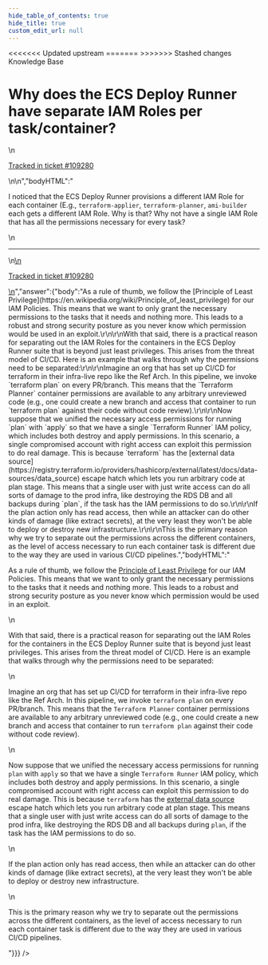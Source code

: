 ```yaml
---
hide_table_of_contents: true
hide_title: true
custom_edit_url: null
---
```



<head>
<<<<<<< Updated upstream
  <link rel="canonical" href="https://github.com/tnn-tnn-tnn-tnn-tnn-gruntwork-io/knowledge-base/discussions/564" />
=======
  <link rel="canonical" href="https://github.com/tnn-gruntwork-io/knowledge-base/discussions/564" />
>>>>>>> Stashed changes
</head>

<CenterLayout>
<span className="searchCategory">Knowledge Base</span>
<h1>Why does the ECS Deploy Runner have separate IAM Roles per task/container?</h1>
<GitHub discussion={{"id":"D_kwDOF8slf84AQ09O","number":564,"author":{"login":"yorinasub17"},"title":"Why does the ECS Deploy Runner have separate IAM Roles per task/container?","body":"\nI noticed that the ECS Deploy Runner provisions a different IAM Role for each container (E.g., `terraform-applier`, `terraform-planner`, `ami-builder` each gets a different IAM Role. Why is that? Why not have a single IAM Role that has all the permissions necessary for every task?\n\n---\n\n<ins datetime=\"2022-09-21T16:18:56Z\">\n  <p><a href=\"https://support.gruntwork.io/hc/requests/109280\">Tracked in ticket #109280</a></p>\n</ins>\n","bodyHTML":"<p dir=\"auto\">I noticed that the ECS Deploy Runner provisions a different IAM Role for each container (E.g., <code class=\"notranslate\">terraform-applier</code>, <code class=\"notranslate\">terraform-planner</code>, <code class=\"notranslate\">ami-builder</code> each gets a different IAM Role. Why is that? Why not have a single IAM Role that has all the permissions necessary for every task?</p>\n<hr>\n<ins datetime=\"2022-09-21T16:18:56Z\">\n  <p dir=\"auto\"><a href=\"https://support.gruntwork.io/hc/requests/109280\" rel=\"nofollow\">Tracked in ticket #109280</a></p>\n</ins>","answer":{"body":"As a rule of thumb, we follow the [Principle of Least Privilege](https://en.wikipedia.org/wiki/Principle_of_least_privilege) for our IAM Policies. This means that we want to only grant the necessary permissions to the tasks that it needs and nothing more. This leads to a robust and strong security posture as you never know which permission would be used in an exploit.\r\n\r\nWith that said, there is a practical reason for separating out the IAM Roles for the containers in the ECS Deploy Runner suite that is beyond just least privileges. This arises from the threat model of CI/CD. Here is an example that walks through why the permissions need to be separated:\r\n\r\nImagine an org that has set up CI/CD for terraform in their infra-live repo like the Ref Arch. In this pipeline, we invoke `terraform plan` on every PR/branch. This means that the `Terraform Planner` container permissions are available to any arbitrary unreviewed code (e.g., one could create a new branch and access that container to run `terraform plan` against their code without code review).\r\n\r\nNow suppose that we unified the necessary access permissions for running `plan` with `apply` so that we have a single `Terraform Runner` IAM policy, which includes both destroy and apply permissions. In this scenario, a single compromised account with right access can exploit this permission to do real damage. This is because `terraform` has the [external data source](https://registry.terraform.io/providers/hashicorp/external/latest/docs/data-sources/data_source) escape hatch which lets you run arbitrary code at plan stage. This means that a single user with just write access can do all sorts of damage to the prod infra, like destroying the RDS DB and all backups during `plan`, if the task has the IAM permissions to do so.\r\n\r\nIf the plan action only has read access, then while an attacker can do other kinds of damage (like extract secrets), at the very least they won't be able to deploy or destroy new infrastructure.\r\n\r\nThis is the primary reason why we try to separate out the permissions across the different containers, as the level of access necessary to run each container task is different due to the way they are used in various CI/CD pipelines.","bodyHTML":"<p dir=\"auto\">As a rule of thumb, we follow the <a href=\"https://en.wikipedia.org/wiki/Principle_of_least_privilege\" rel=\"nofollow\">Principle of Least Privilege</a> for our IAM Policies. This means that we want to only grant the necessary permissions to the tasks that it needs and nothing more. This leads to a robust and strong security posture as you never know which permission would be used in an exploit.</p>\n<p dir=\"auto\">With that said, there is a practical reason for separating out the IAM Roles for the containers in the ECS Deploy Runner suite that is beyond just least privileges. This arises from the threat model of CI/CD. Here is an example that walks through why the permissions need to be separated:</p>\n<p dir=\"auto\">Imagine an org that has set up CI/CD for terraform in their infra-live repo like the Ref Arch. In this pipeline, we invoke <code class=\"notranslate\">terraform plan</code> on every PR/branch. This means that the <code class=\"notranslate\">Terraform Planner</code> container permissions are available to any arbitrary unreviewed code (e.g., one could create a new branch and access that container to run <code class=\"notranslate\">terraform plan</code> against their code without code review).</p>\n<p dir=\"auto\">Now suppose that we unified the necessary access permissions for running <code class=\"notranslate\">plan</code> with <code class=\"notranslate\">apply</code> so that we have a single <code class=\"notranslate\">Terraform Runner</code> IAM policy, which includes both destroy and apply permissions. In this scenario, a single compromised account with right access can exploit this permission to do real damage. This is because <code class=\"notranslate\">terraform</code> has the <a href=\"https://registry.terraform.io/providers/hashicorp/external/latest/docs/data-sources/data_source\" rel=\"nofollow\">external data source</a> escape hatch which lets you run arbitrary code at plan stage. This means that a single user with just write access can do all sorts of damage to the prod infra, like destroying the RDS DB and all backups during <code class=\"notranslate\">plan</code>, if the task has the IAM permissions to do so.</p>\n<p dir=\"auto\">If the plan action only has read access, then while an attacker can do other kinds of damage (like extract secrets), at the very least they won't be able to deploy or destroy new infrastructure.</p>\n<p dir=\"auto\">This is the primary reason why we try to separate out the permissions across the different containers, as the level of access necessary to run each container task is different due to the way they are used in various CI/CD pipelines.</p>"}}} />

</CenterLayout>
  

<!-- ##DOCS-SOURCER-START
{
  "sourcePlugin": "github-discussions",
  "hash": "3769d1d3cf020e22ad5c1cab13af954d"
}
##DOCS-SOURCER-END -->
